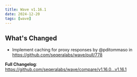 ```yaml
---
title: Wave v1.16.1
date: 2024-12-20
tags: [wave]
---
```


## What's Changed
* Implement caching for proxy responses by @pditommaso in https://github.com/seqeralabs/wave/pull/778


**Full Changelog**: https://github.com/seqeralabs/wave/compare/v1.16.0...v1.16.1
